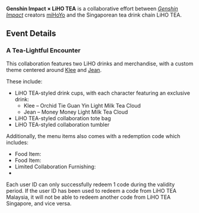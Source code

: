{{Event Infobox
|title      = Genshin Impact × LiHO TEA
|type       = Collaboration
|image      = <gallery>
Collaboration Genshin Impact × LiHO TEA.png|Promotional Artwork
</gallery>
|country    = Singapore
|country2   = Malaysia
}}
'''Genshin Impact × LiHO TEA''' is a collaborative effort between ''[[Genshin Impact]]'' creators [[miHoYo]] and the Singaporean tea drink chain LiHO TEA.

==Event Details==
===A Tea-Lightful Encounter===
This collaboration features two LiHO drinks and merchandise, with a custom theme centered around [[Klee]] and [[Jean]].

These include:
* LiHO TEA-styled drink cups, with each character featuring an exclusive drink:
** Klee &ndash; Orchid Tie Guan Yin Light Milk Tea Cloud
** Jean &ndash; Money Money Light Milk Tea Cloud
* LiHO TEA-styled collaboration tote bag
* LiHO TEA-styled collaboration tumbler

Additionally, the menu items also comes with a redemption code which includes:
* Food Item: {{Item|Fruity Smoothie|x=2}}
* Food Item: {{Item|Fruity Duet|x=2}}
* Limited Collaboration Furnishing: {{Item|Cheese and Dew Teatime|x=1}}
* {{Item|Primogem|x=40}}

Each user ID can only successfully redeem 1 code during the validity period. If the user ID has been used to redeem a code from LiHO TEA Malaysia, it will not be able to redeem another code from LiHO TEA Singapore, and vice versa.